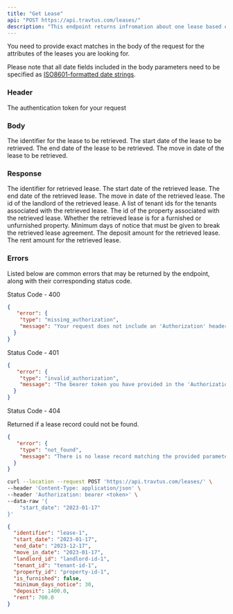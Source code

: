 ```yaml
---
title: "Get Lease"
api: "POST https://api.travtus.com/leases/"
description: "This endpoint returns infromation about one lease based on the provided parameters."
---
```


You need to provide exact matches in the body of the request for the attributes of the leases you are looking for.

Please note that all date fields included in the body parameters need to be specified as [ISO8601-formatted date strings](https://en.wikipedia.org/wiki/ISO_8601).

### Header

<ParamField header="Auhtorization" type="string" default="none" required>
  The authentication token for your request
</ParamField>

### Body

<ParamField body="identifier" type="string" default="none">
  The identifier for the lease to be retrieved.
</ParamField>

<ParamField body="start_date" type="string" default="none">
  The start date of the lease to be retrieved.
</ParamField>

<ParamField body="end_date" type="string" default="none">
  The end date of the lease to be retrieved.
</ParamField>

<ParamField body="move_in_date" type="string" default="none">
  The move in date of the lease to be retrieved.
</ParamField>

### Response

<ResponseField name="identifier" type="string" default="none">
  The identifier for retrieved lease.
</ResponseField>

<ResponseField name="start_date" type="string" default="none">
  The start date of the retrieved lease.
</ResponseField>

<ResponseField name="end_date" type="string" default="none">
  The end date of the retrieved lease.
</ResponseField>

<ResponseField name="move_in_date" type="string" default="none">
  The move in date of the retrieved lease.
</ResponseField>

<ResponseField name="landlord_id" type="string" default="none">
  The id of the landlord of the retrieved lease.
</ResponseField>

<ResponseField name="tenant_id" type="[string]" default="none">
  A list of tenant ids for the tenants associated with the retrieved lease.
</ResponseField>

<ResponseField name="property_id" type="string" default="none">
  The id of the property associated with the retrieved lease.
</ResponseField>

<ResponseField name="is_furnished" type="boolean" default="none">
  Whether the retrieved lease is for a furnished or unfurnished property.
</ResponseField>

<ResponseField name="minimum_days_notice" type="integer" default="none">
  Minimum days of notice that must be given to break the retrieved lease agreement.
</ResponseField>

<ResponseField name="deposit" type="float" default="none">
  The deposit amount for the retrieved lease.
</ResponseField>

<ResponseField name="rent" type="float" default="none">
  The rent amount for the retrieved lease.
</ResponseField>

### Errors
Listed below are common errors that may be returned by the endpoint, along with their corresponding status code.

Status Code - 400
```json Missing Authorization header
{
   "error": {
    "type": "missing_authorization",
    "message": "Your request does not include an 'Authorization' header with a bearer token for your account."
  }
}
```

Status Code - 401
```json Invalid/Expired Authorization header bearer token value
{
   "error": {
    "type": "invalid_authorization",
    "message": "The bearer token you have provided in the 'Authorization' header is invalid."
  }
}

```

Status Code - 404

Returned if a lease record could not be found.
```json No lease record found for the provided parameters
{
   "error": {
    "type": "not_found",
    "message": "There is no lease record matching the provided parameters."
  }
}

```

<RequestExample>

```bash Request
curl --location --request POST 'https://api.travtus.com/leases/' \
--header 'Content-Type: application/json' \
--header 'Authorization: bearer <token>' \
--data-raw '{
    "start_date": "2023-01-17"
}'
```

</RequestExample>

<ResponseExample>

```json Response
{
  "identifier": "lease-1",
  "start_date": "2023-01-17",
  "end_date": "2023-12-17",
  "move_in_date": "2023-01-17",
  "landlord_id": "landlord-id-1",
  "tenant_id": "tenant-id-1",
  "property_id": "property-id-1",
  "is_furnished": false,
  "minimum_days_notice": 30,
  "deposit": 1400.0,
  "rent": 700.0
}
```

</ResponseExample>
